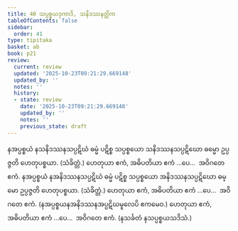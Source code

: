 ```yaml
---
title: 40 သပ္ပစ္စယဒုကာဒိ, သနိဒဿနတ္တိက
tableOfContents: false
sidebar:
  order: 41
type: tipitaka
basket: ab
book: p21
review:
  current: review
  updated: '2025-10-23T09:21:29.669148'
  updated_by: ''
  notes: ''
  history:
  - state: review
    date: '2025-10-23T09:21:29.669148'
    updated_by: ''
    notes: ''
    previous_state: draft
---
```



<ReviewStatus review={frontmatter.review} showDetails={true} />

<HypothesisAnnotation frontmatter={frontmatter} />

<DynamicBreadcrumb />

<Division number="88" book="p21" e="ch" v="40" p="366">

<Paragraph number="220" book="p21">
နအပ္ပစ္စယံ နသနိဒဿနသပ္ပဋိဃံ ဓမ္မံ ပဋိစ္စ သပ္ပစ္စယော သနိဒဿနသပ္ပဋိဃော ဓမ္မော ဥပ္ပဇ္ဇတိ ဟေတုပစ္စယာ. (သံခိတ္တံ.) ဟေတုယာ ဧကံ, အဓိပတိယာ ဧကံ …ပေ…  အဝိဂတေ ဧကံ.
</Paragraph>

<Paragraph number="221" book="p21">
နအပ္ပစ္စယံ နအနိဒဿနသပ္ပဋိဃံ ဓမ္မံ ပဋိစ္စ သပ္ပစ္စယော အနိဒဿနသပ္ပဋိဃော ဓမ္မော ဥပ္ပဇ္ဇတိ ဟေတုပစ္စယာ. (သံခိတ္တံ.) ဟေတုယာ ဧကံ, အဓိပတိယာ ဧကံ …ပေ…  အဝိဂတေ ဧကံ.
</Paragraph>

<Paragraph number="222" book="p21">
(နအပ္ပစ္စယနအနိဒဿနအပ္ပဋိဃမူလေပိ ဧကမေဝ.) ဟေတုယာ ဧကံ, အဓိပတိယာ ဧကံ …ပေ…  အဝိဂတေ ဧကံ.
</Paragraph>

<Paragraph number="223" book="p21">
(နသင်္ခတံ နသပ္ပစ္စယသဒိသံ.)
</Paragraph>
</Division>